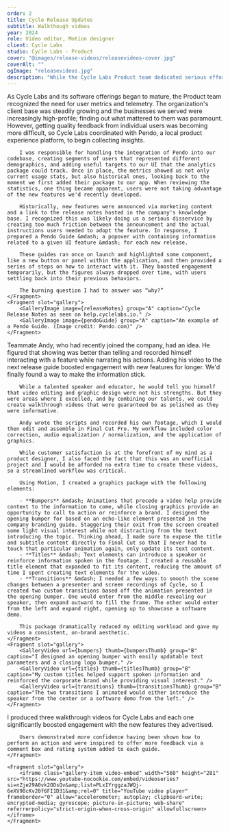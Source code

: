 ```yaml
---
order: 2
title: Cycle Release Updates
subtitle: Walkthough videos
year: 2024
role: Video editor, Motion designer
client: Cycle Labs
studio: Cycle Labs - Product
cover: "@images/release-videos/releasevideos-cover.jpg"
coverAlt: ""
ogImage: "releasevideos.jpg"
description: "While the Cycle Labs Product team dedicated serious effort to shipping new and requested features, we noticed that their adoption rate was lower than we expected. Teammate Andy and I put our heads together to rectify the issue."
---
```


<ProjectSection sectionTitle="Concept">
    <Fragment slot="text">
        As Cycle Labs and its software offerings began to mature, the Product team recognized the need for user metrics and telemetry. The organization's client base was steadily growing and the businesses we served were increasingly high-profile; finding out what mattered to them was paramount. However, getting quality feedback from individual users was becoming more difficult, so Cycle Labs coordinated with Pendo, a local product experience platform, to begin collecting insights.

        I was responsible for handling the integration of Pendo into our codebase, creating segments of users that represented different demographics, and adding useful targets to our UI that the analytics package could track. Once in place, the metrics showed us not only current usage stats, but also historical ones, looking back to the moment we first added their package to our app. When reviewing the statistics, one thing became apparent, users were not taking advantage of the new features we'd recently developed.

        Historically, new features were announced via marketing content and a link to the release notes hosted in the company's knowledge base. I recognized this was likely doing us a serious disservice by creating too much friction between the announcement and the actual instructions users needed to adopt the feature. In response, I prepared a Pendo Guide &mdash; a popover with containing information related to a given UI feature &mdash; for each new release.

        These guides ran once on launch and highlighted some component, like a new button or panel within the application, and then provided a series of steps on how to interact with it. They boosted engagement temporarily, but the figures always dropped over time, with users settling back into their previous behaviors.

        The burning question I had to answer was “why?”
    </Fragment>
    <Fragment slot="gallery">
        <GalleryImage image={releaseNotes} group="A" caption="Cycle Release Notes as seen on help.cyclelabs.io." />
        <GalleryImage image={pendoGuide} group="A" caption="An example of a Pendo Guide. (Image credit: Pendo.com)" />
    </Fragment>
</ProjectSection>

<ProjectSection sectionTitle="Process">
    <Fragment slot="text">
        Teammate Andy, who had recently joined the company, had an idea. He figured that showing was better than telling and recorded himself interacting with a feature while narrating his actions. Adding his video to the next release guide boosted engagement with new features for longer. We'd finally found a way to make the information stick.

        While a talented speaker and educator, he would tell you himself that video editing and graphic design were not his strengths. But they were areas where I excelled, and by combining our talents, we could create walkthrough videos that were guaranteed be as polished as they were informative.

        Andy wrote the scripts and recorded his own footage, which I would then edit and assemble in Final Cut Pro. My workflow included color correction, audio equalization / normalization, and the application of graphics.

        While customer satisfaction is at the forefront of my mind as a product designer, I also faced the fact that this was an unofficial project and I would be afforded no extra time to create these videos, so a streamlined workflow was critical. 

        Using Motion, I created a graphics package with the following elements:

        - **Bumpers** &mdash; Animations that precede a video help provide context to the information to come, while closing graphics provide an opportunity to call to action or reinforce a brand. I designed the opening bumper for based on an echo-like element presented in the company branding guide. Staggering their exit from the screen created some light visual interest while not distracting from the text introducing the topic. Thinking ahead, I made sure to expose the title and subtitle content directly to Final Cut so that I never had to touch that particular animation again, only update its text content.
        - **Titles** &mdash; Text elements can introduce a speaker or reinforce information spoken in the footage. I created a reusable title element that expanded to fit its content, reducing the amount of time I spent creating text elements for the video. 
        - **Transitions** &mdash; I needed a few ways to smooth the scene changes between a presenter and screen recordings of Cycle, so I created two custom transitions based off the animation presented in the opening bumper. One would enter from the middle revealing our speaker, then expand outward to fill the frame. The other would enter from the left and expand right, opening up to showcase a software demo. 

        This package dramatically reduced my editing workload and gave my videos a consistent, on-brand aesthetic.
    </Fragment>
    <Fragment slot="gallery">
        <GalleryVideo url={bumpers} thumb={bumpersThumb} group="B" caption="I designed an opening bumper with easily updatable text parameters and a closing logo bumper." />
        <GalleryVideo url={titles} thumb={titlesThumb} group="B" caption="My custom titles helped support spoken information and reinforced the corporate brand while providing visual interest." />
        <GalleryVideo url={transitions} thumb={transitionsThumb} group="B" caption="The two transitions I animated would either introduce the speaker from the center or a software demo from the left." />
    </Fragment>
</ProjectSection>

<ProjectSection sectionTitle="Outcome">
    <Fragment slot="text">
        I produced three walkthrough videos for Cycle Labs and each one significantly boosted engagement with the new features they advertised.

        Users demonstrated more confidence having been shown how to perform an action and were inspired to offer more feedback via a comment box and rating system added to each guide.
    </Fragment>

    <Fragment slot="gallery">
        <iframe class="gallery-item video-embed" width="560" height="281" src="https://www.youtube-nocookie.com/embed/videoseries?si=nZje29A0vk2ODsQv&amp;list=PLxIYrggzaJWQj-6eXV90cKv20f6FI1D31&amp;rel=0" title="YouTube video player" frameborder="0" allow="accelerometer; autoplay; clipboard-write; encrypted-media; gyroscope; picture-in-picture; web-share" referrerpolicy="strict-origin-when-cross-origin" allowfullscreen></iframe>
    </Fragment>
</ProjectSection>